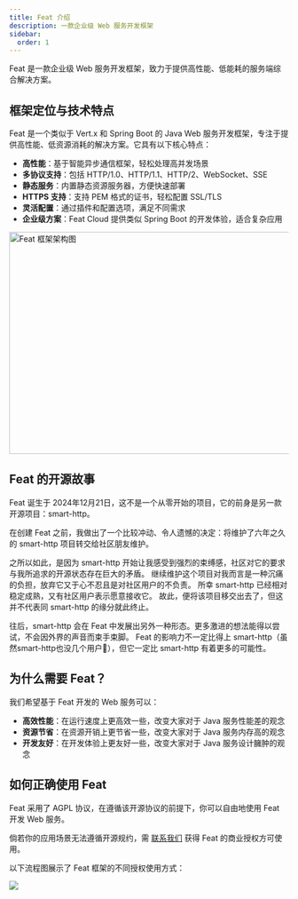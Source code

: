 ```yaml
---
title: Feat 介绍
description: 一款企业级 Web 服务开发框架
sidebar:
  order: 1
---
```



Feat 是一款企业级 Web 服务开发框架，致力于提供高性能、低能耗的服务端综合解决方案。

## 框架定位与技术特点

Feat 是一个类似于 Vert.x 和 Spring Boot 的 Java Web 服务开发框架，专注于提供高性能、低资源消耗的解决方案。它具有以下核心特点：

- **高性能**：基于智能异步通信框架，轻松处理高并发场景
- **多协议支持**：包括 HTTP/1.0、HTTP/1.1、HTTP/2、WebSocket、SSE
- **静态服务**：内置静态资源服务器，方便快速部署
- **HTTPS 支持**：支持 PEM 格式的证书，轻松配置 SSL/TLS
- **灵活配置**：通过插件和配置选项，满足不同需求
- **企业级方案**：Feat Cloud 提供类似 Spring Boot 的开发体验，适合复杂应用

<img src={architecture.src} alt="Feat 框架架构图" width="800" height="400" />

## Feat 的开源故事

Feat 诞生于 2024年12月21日，这不是一个从零开始的项目，它的前身是另一款开源项目：smart-http。

在创建 Feat 之前，我做出了一个比较冲动、令人遗憾的决定：将维护了六年之久的 smart-http 项目转交给社区朋友维护。

之所以如此，是因为 smart-http 开始让我感受到强烈的束缚感，社区对它的要求与我所追求的开源状态存在巨大的矛盾。
继续维护这个项目对我而言是一种沉痛的负担，放弃它又于心不忍且是对社区用户的不负责。
所幸 smart-http 已经相对稳定成熟，又有社区用户表示愿意接收它。
故此，便将该项目移交出去了，但这并不代表同 smart-http 的缘分就此终止。

往后，smart-http 会在 Feat 中发展出另外一种形态。更多激进的想法能得以尝试，不会因外界的声音而束手束脚。
Feat 的影响力不一定比得上 smart-http（虽然smart-http也没几个用户🥵），但它一定比 smart-http 有着更多的可能性。

## 为什么需要 Feat？

我们希望基于 Feat 开发的 Web 服务可以：

- **高效性能**：在运行速度上更高效一些，改变大家对于 Java 服务性能差的观念
- **资源节省**：在资源开销上更节省一些，改变大家对于 Java 服务内存高的观念
- **开发友好**：在开发体验上更友好一些，改变大家对于 Java 服务设计臃肿的观念

## 如何正确使用 Feat

Feat 采用了 AGPL 协议，在遵循该开源协议的前提下，你可以自由地使用 Feat 开发 Web 服务。

倘若你的应用场景无法遵循开源规约，需 [联系我们](/feat/#联系我们) 获得 Feat 的商业授权方可使用。

以下流程图展示了 Feat 框架的不同授权使用方式：

![](./img/license_flow.svg)
